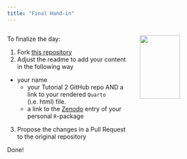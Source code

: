 ```yaml
---
title: "Final Hand-in"
---
```


:::: {.columns}
::: {.column width="60%"}
To finalize the day:

1. Fork [this repository]()
2. Adjust the readme to add your content in the following way

- your name
  - your Tutorial 2 GitHub repo AND a link to your rendered `Quarto` (i.e. html) file.
  - a link to the [Zenodo](https://zenodo.org) entry of your personal `R`-package
  
3. Propose the changes in a Pull Request to the original repository

Done!
:::

::: {.column width="40%"}
![](https://imgs.xkcd.com/comics/git_2x.png){width=70%}
:::
::::